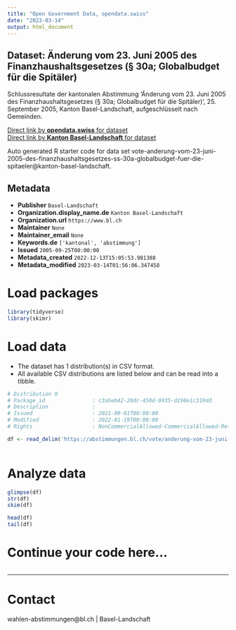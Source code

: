 ```yaml
---
title: "Open Government Data, opendata.swiss"
date: "2023-03-14"
output: html_document
---
```


## Dataset: Änderung vom 23. Juni 2005 des Finanzhaushaltsgesetzes (§ 30a; Globalbudget für die Spitäler)

Schlussresultate der kantonalen Abstimmung 'Änderung vom 23. Juni 2005 des Finanzhaushaltsgesetzes (§ 30a; Globalbudget für die Spitäler)', 25. September 2005, Kanton Basel-Landschaft, aufgeschlüsselt nach Gemeinden.

[Direct link by **opendata.swiss** for dataset](https://opendata.swiss/de/dataset/anderung-vom-23-juni-2005-des-finanzhaushaltsgesetzes-30a-globalbudget-fur-die-spitaler)<br>
[Direct link by **Kanton Basel-Landschaft** for dataset](https://abstimmungen.bl.ch/vote/anderung-vom-23-juni-2005-des-finanzhaushaltsgesetzes-ss-30a-globalbudget-fuer-die-spitaeler/data)

Auto generated R starter code for data set vote-anderung-vom-23-juni-2005-des-finanzhaushaltsgesetzes-ss-30a-globalbudget-fuer-die-spitaeler@kanton-basel-landschaft.

## Metadata

- **Publisher** `Basel-Landschaft`
- **Organization.display_name.de** `Kanton Basel-Landschaft`
- **Organization.url** `https://www.bl.ch`
- **Maintainer** `None`
- **Maintainer_email** `None`
- **Keywords.de** `['kantonal', 'abstimmung']`
- **Issued** `2005-09-25T00:00:00`
- **Metadata_created** `2022-12-13T15:05:53.981388`
- **Metadata_modified** `2023-03-14T01:56:06.347458`


# Load packages

```r

library(tidyverse)
library(skimr)

```

# Load data

-   The dataset has 1 distribution(s) in CSV format.
-   All available CSV distributions are listed below and can be read into a tibble.

```r

# Distribution 0
# Package_id               : c3a5eb42-28dc-450d-9935-d198e1c319dd
# Description              : 
# Issued                   : 2021-09-01T00:00:00
# Modified                 : 2022-01-19T00:00:00
# Rights                   : NonCommercialAllowed-CommercialAllowed-ReferenceRequired

df <- read_delim('https://abstimmungen.bl.ch/vote/anderung-vom-23-juni-2005-des-finanzhaushaltsgesetzes-ss-30a-globalbudget-fuer-die-spitaeler/data-csv')



```

# Analyze data

```r

glimpse(df)
str(df)
skim(df)

head(df)
tail(df)

```

# Continue your code here...

```r

```

------------------------------------------------------------------------

# Contact

wahlen-abstimmungen@bl.ch | Basel-Landschaft
